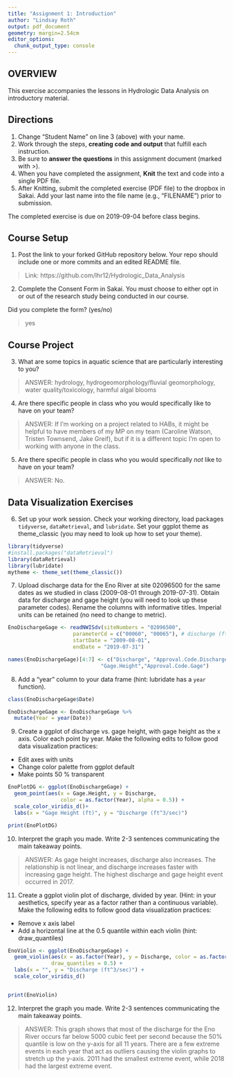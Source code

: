 ```yaml
---
title: "Assignment 1: Introduction"
author: "Lindsay Roth"
output: pdf_document
geometry: margin=2.54cm
editor_options: 
  chunk_output_type: console
---
```


## OVERVIEW

This exercise accompanies the lessons in Hydrologic Data Analysis on introductory material. 

## Directions
1. Change "Student Name" on line 3 (above) with your name.
3. Work through the steps, **creating code and output** that fulfill each instruction.
4. Be sure to **answer the questions** in this assignment document (marked with >).
6. When you have completed the assignment, **Knit** the text and code into a single PDF file.
8. After Knitting, submit the completed exercise (PDF file) to the dropbox in Sakai. Add your last name into the file name (e.g., "FILENAME") prior to submission.

The completed exercise is due on 2019-09-04 before class begins.

## Course Setup
1. Post the link to your forked GitHub repository below. Your repo should include one or more commits and an edited README file.  

>  Link: https://github.com/lhr12/Hydrologic_Data_Analysis

2. Complete the Consent Form in Sakai. You must choose to either opt in or out of the research study being conducted in our course.

Did you complete the form? (yes/no)

> yes

## Course Project

3. What are some topics in aquatic science that are particularly interesting to you?

> ANSWER: hydrology, hydrogeomorphology/fluvial geomorphology, water quality/toxicology, harmful algal blooms

4. Are there specific people in class who you would specifically like to have on your team?

> ANSWER: If I'm working on a project related to HABs, it might be helpful to have members of my MP on my team (Caroline Watson, Tristen Townsend, Jake Greif), but if it is a different topic I'm open to working with anyone in the class.

5. Are there specific people in class who you would specifically *not* like to have on your team?

> ANSWER: No.

## Data Visualization Exercises

6. Set up your work session. Check your working directory, load packages `tidyverse`,  `dataRetrieval`, and `lubridate`. Set your ggplot theme as theme_classic (you may need to look up how to set your theme).

```r
library(tidyverse)
#install.packages("dataRetrieval")
library(dataRetrieval)
library(lubridate)
mytheme <- theme_set(theme_classic())
```

7. Upload discharge data for the Eno River at site 02096500 for the same dates as we studied in class (2009-08-01 through 2019-07-31). Obtain data for discharge and gage height (you will need to look up these parameter codes). Rename the columns with informative titles. Imperial units can be retained (no need to change to metric).

```r
EnoDischargeGage <- readNWISdv(siteNumbers = "02096500",
                     parameterCd = c("00060", "00065"), # discharge (ft3/s) & gage height (ft)
                     startDate = "2009-08-01",
                     endDate = "2019-07-31")

names(EnoDischargeGage)[4:7] <- c("Discharge", "Approval.Code.Discharge",
                              "Gage.Height","Approval.Code.Gage")

```

8. Add a "year" column to your data frame (hint: lubridate has a `year` function).

```r
class(EnoDischargeGage$Date)

EnoDischargeGage <- EnoDischargeGage %>%
  mutate(Year = year(Date))
```

9. Create a ggplot of discharge vs. gage height, with gage height as the x axis. Color each point by year. Make the following edits to follow good data visualization practices: 

* Edit axes with units
* Change color palette from ggplot default
* Make points 50 % transparent

```r
EnoPlotDG <- ggplot(EnoDischargeGage) +
  geom_point(aes(x = Gage.Height, y = Discharge, 
                 color = as.factor(Year), alpha = 0.5)) +
  scale_color_viridis_d()+
  labs(x = "Gage Height (ft)", y = "Discharge (ft^3/sec)")

print(EnoPlotDG)
```

10. Interpret the graph you made. Write 2-3 sentences communicating the main takeaway points. 

> ANSWER: As gage height increases, discharge also increases.  The relationship is not linear, and discharge increases faster with increasing gage height. The highest discharge and gage height event occurred in 2017.

11. Create a ggplot violin plot of discharge, divided by year. (Hint: in your aesthetics, specify year as a factor rather than a continuous variable). Make the following edits to follow good data visualization practices: 

* Remove x axis label
* Add a horizontal line at the 0.5 quantile within each violin (hint: draw_quantiles)
```r
EnoViolin <- ggplot(EnoDischargeGage) +
  geom_violin(aes(x = as.factor(Year), y = Discharge, color = as.factor(Year)), 
              draw_quantiles = 0.5) +
  labs(x = "", y = "Discharge (ft^3/sec)") +
  scale_color_viridis_d()


print(EnoViolin)

```

12. Interpret the graph you made. Write 2-3 sentences communicating the main takeaway points. 

> ANSWER: This graph shows that most of the discharge for the Eno River occurs far below 5000 cubic feet per second because the 50% quantile is low on the y-axis for all 11 years. There are a few extreme events in each year that act as outliers causing the violin graphs to stretch up the y-axis. 2011 had the smallest extreme event, while 2018 had the largest extreme event. 
